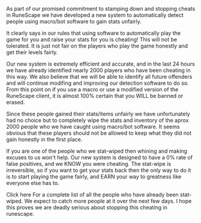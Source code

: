 {{Update|date = 29 May 2002}}

As part of our promised commitment to stamping down and stopping cheats in RuneScape we have developed a new system to automatically detect people using macro/bot software to gain stats unfairly.

It clearly says in our rules that using software to automatically play the game for you and raise your stats for you is cheating! This will not be tolerated. It is just not fair on the players who play the game honestly and get their levels fairly.

Our new system is extremely efficient and accurate, and in the last 24 hours we have already identified nearly 2000 players who have been cheating in this way. We also believe that we will be able to identify all future offenders and will continue modifing and improving our detection software to do so. From this point on if you use a macro or use a modified version of the RuneScape client, it is almost 100% certain that you WILL be banned or erased.

Since these people gained their stats/items unfairly we have unfortunately had no choice but to completely wipe the stats and inventory of the aprox 2000 people who we have caught using macro/bot software. It seems obvious that these players should not be allowed to keep what they did not gain honestly in the first place.

If you are one of the people who we stat-wiped then whining and making excuses to us won't help. Our new system is designed to have a 0% rate of false positives, and we KNOW you were cheating. The stat-wipe is irreversible, so if you want to get your stats back then the only way to do it is to start playing the game fairly, and EARN your way to greatness like everyone else has to.

Click here For a complete list of all the people who have already been stat-wiped. We expect to catch more people at it over the next few days. I hope this proves we are deadly serious about stopping this cheating in runescape.
[[Category:Updates|{{PAGENAME}}]]
